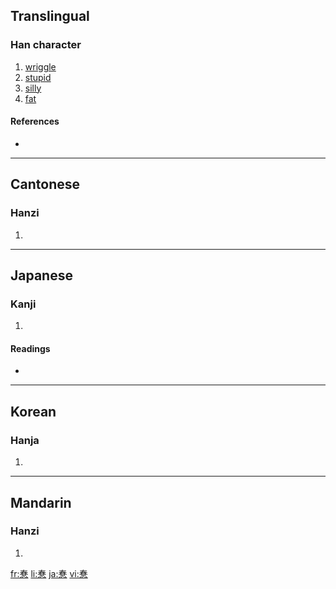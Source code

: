{{see|蠢}}
==Translingual==

===Han character===
{{Han char|rn=61|rad=心|as=09|sn=13|four=4033<sub>6</sub>|canj=手日心 (QAP)}}

# [[wriggle]]
# [[stupid]]
# [[silly]]
# [[fat]]

====References====
* {{Han ref|kx=0392.330|dkj=10864|dj=0728.160|hdz=42320.040|uh=60F7|ud=24823|bh=DD65|bd=56677}}

----

==Cantonese==

===Hanzi===
{{yue-hanzi|jyut=|y=cheun2}}

# {{defn|Cantonese}}

----

==Japanese==

===Kanji===
{{ja-kanji|grade=|rs=心09}}

# {{defn|Japanese}}

====Readings====
* {{ja-readings|on=[[しゅん]] (shun)|kun=[[みだれる]] (midareru)}}

----

==Korean==

===Hanja===
{{ko-hanja|hangeul=준|eumhun=|rv=jun|mr=chun|y=cwun}}

# {{defn|Korean}}

----

==Mandarin==

===Hanzi===
{{cmn-hanzi|pin=[[chǔn]] ([[chun3]])|wg=ch'un<sup>3</sup>}}

# {{defn|Mandarin}}

[[fr:惷]]
[[li:惷]]
[[ja:惷]]
[[vi:惷]]